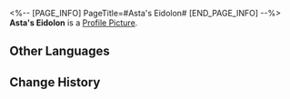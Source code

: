 <%-- [PAGE_INFO]
PageTitle=#Asta's Eidolon#
[END_PAGE_INFO] --%>
{{Item Infobox
|id          = 11009
|image       = Item Asta's Eidolon.png
|type        = Eidolon Activation Material
|invCategory = 
|rarity      = 4
|effect      = Material for raising Asta's Eidolon Level.
|description = 
}}
'''Asta's Eidolon''' is a [[Profile Picture]].

==Other Languages==
{{Other Languages
|en   = Asta's Eidolon
|zhs  = 【艾丝妲】的星魂
|zht  = 【艾絲妲】的星魂
|ja   = 「アスター」の星魂
|ko   = [아스타]의 성혼
|es   = Eidolon de Asta
|fr   = Eidolon d'Asta
|ru   = Эйдолон Асты
|th   = Eidolon ของ Asta
|vi   = Tinh Hồn Asta
|de   = Astas Eidolon
|id   = Asta's Eidolon
|pt   = Eidolon de Asta
}}

==Change History==
{{Change History|1.0}}